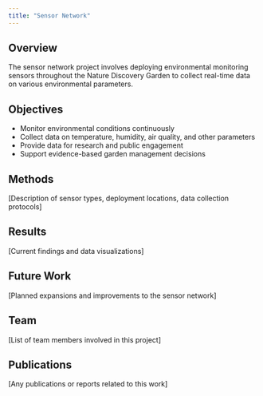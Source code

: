 ```yaml
---
title: "Sensor Network"
---
```


## Overview

The sensor network project involves deploying environmental monitoring sensors throughout the Nature Discovery Garden to collect real-time data on various environmental parameters.

## Objectives

- Monitor environmental conditions continuously
- Collect data on temperature, humidity, air quality, and other parameters
- Provide data for research and public engagement
- Support evidence-based garden management decisions

## Methods

[Description of sensor types, deployment locations, data collection protocols]

## Results

[Current findings and data visualizations]

## Future Work

[Planned expansions and improvements to the sensor network]

## Team

[List of team members involved in this project]

## Publications

[Any publications or reports related to this work]
